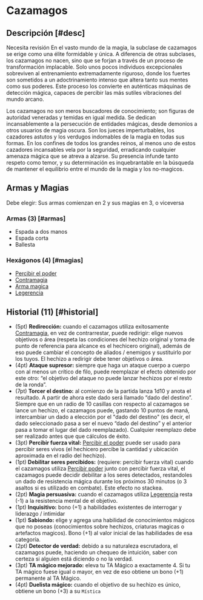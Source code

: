 
# Cazamagos

<Bleed>
  <Screenshot src={hunterPic} alt="placeholder" full />
</Bleed>

## Descripción [#desc]

<Callout type="warning" emoji="🔎">
  Necesita revisión
</Callout>
En el vasto mundo de la magia, la subclase de cazamagos se erige como una élite formidable
y única. A diferencia de otras subclases, los cazamagos no nacen, sino que se forjan
a través de un proceso de transformación implacable. Solo unos pocos individuos excepcionales
sobreviven al entrenamiento extremadamente riguroso, donde los fuertes son sometidos
a un adoctrinamiento intenso que altera tanto sus mentes como sus poderes. Este proceso
los convierte en auténticas máquinas de detección mágica, capaces de percibir las
más sutiles vibraciones del mundo arcano.

Los cazamagos no son meros buscadores de conocimiento; son figuras de autoridad veneradas y temidas en igual medida. Se dedican incansablemente a la persecución de entidades mágicas, desde demonios a otros usuarios de magia oscura. Son los jueces imperturbables, los cazadores astutos y los verdugos indomables de la magia en todas sus formas. En los confines de todos los grandes reinos, al menos uno de estos cazadores incansables vela por la seguridad, erradicando cualquier amenaza mágica que se atreva a alzarse. Su presencia infunde tanto respeto como temor, y su determinación es inquebrantable en la búsqueda de mantener el equilibrio entre el mundo de la magia y los no-magicos.

## Armas y Magias

Debe elegir: Sus armas comienzan en 2 y sus magias en 3, o viceversa

### Armas (3) [#armas]

- Espada a dos manos
- Espada corta
- Ballesta

### Hexágonos (4) [#magias]

- [Percibir el poder](/docs/list-hexagons/e11)
- [Contramagia](/docs/list-hexagons/e12)
- [Arma magica](/docs/list-hexagons/e14)
- [Legerencia](/docs/list-hexagons/e09)

## Historial (11) [#historial]

- (5pt) **Redirección:** <Pill type="p"/><Pill type="u"/> cuando el cazamagos utiliza exitosamente [Contramagia](/docs/list-hexagons/e12), en vez de contrarrestar, puede redirigir: elige nuevos objetivos o área (respeta las condiciones del hechizo original y toma de punto de referencia para alcance es el hechicero original), además de eso puede cambiar el concepto de aliados / enemigos y sustituirlo por los tuyos. El hechizo a redirigir debe tener objetivos o área.
- (4pt) **Ataque supresor:** <Pill type="u"/> siempre que haga un ataque cuerpo a cuerpo con al menos un crítico de filo, puede reemplazar el efecto obtenido por este otro: “el objetivo del ataque no puede lanzar hechizos por el resto de la ronda”.
- (7pt) **Torcer el destino:** <Pill type="s"/> al comienzo de la partida lanza 1d10 y anota el resultado. A partir de ahora este dado será llamado “dado del destino”. Siempre que en un radio de 10 casillas con respecto al cazamagos se lance un hechizo, el cazamagos puede, gastando 10 puntos de maná, intercambiar un dado a elección por el "dado del destino" (es decir, el dado seleccionado pasa a ser el nuevo “dado del destino” y el anterior pasa a tomar el lugar del dado reemplazado). Cualquier reemplazo debe ser realizado antes que que cálculos de éxito.
- (3pt) **Percibir fuerza vital:** <Pill type="u"/> [Percibir el poder](/docs/list-hexagons/e11) puede ser usado para percibir seres vivos (el hechicero percibe la cantidad y ubicación aproximada en el radio del hechizo).
- (1pt) **Debilitar seres percibidos:** (requiere: percibir fuerza vital) <Pill type="s"/> cuando el cazamagos utiliza [Percibir poder](/docs/list-hexagons/e11) junto con percibir fuerza vital, el cazamagos puede decidir debilitar a los seres detectados, restandoles un dado de resistencia mágica durante los próximos 30 minutos (o 3 asaltos si es utilizado en combate). Este efecto no stackea.
- (2pt) **Magia persuasiva:** <Pill type="p"/><Pill type="u"/> cuando el cazamagos utiliza [Legerencia](/docs/list-hexagons/e09) resta (-1) a la resistencia mental de el objetivo.
- (1pt) **Inquisitivo:** bono (+1) a habilidades existentes de interrogar y liderazgo / intimidar 
- (1pt) **Sabiondo:** elige y agrega una habilidad de conocimientos mágicos que no poseas (conocimientos sobre hechizos, criaturas magicas o artefactos magicos). Bono (+1) al valor inicial de las habilidades de esa categoría.
- (2pt) **Detector de verdad:** <Pill type="c"/><Pill type="s"/> debido a su naturaleza escrutadora, el cazamagos puede, haciendo un chequeo de intuición, saber con certeza si alguien está diciendo o no la verdad.
- (3pt) **TA mágico mejorado:** <Pill type="p"/> eleva tu TA Mágico a exactamente 4. Si tu TA mágico fuese igual o mayor, en vez de eso obtiene un bono (+1) permanente al TA Mágico.
- (4pt) **Duelista mágico:** <Pill type="c"/> cuando el objetivo de su hechizo es único, obtiene un bono (+3) a su `Mística`
